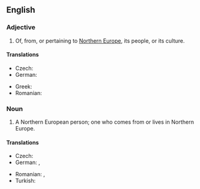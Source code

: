 ==English==

===Adjective===
{{en-adj|head=[[Northern]] [[European]]|-}}

# Of, from, or pertaining to [[Northern Europe]], its people, or its culture.

====Translations====
{{trans-top|Northern European}}
* Czech: {{t+|cs|severoevropský}}
* German: {{t+|de|nordeuropäisch}}
{{trans-mid}}
* Greek: {{t-|el|βορειοευρωπαϊκός|m|tr=voreioevropaïkós|sc=Grek}}
* Romanian: {{t-|ro|nord-european}}
{{trans-bottom}}

===Noun===
{{en-noun|head=[[Northern]] [[European]]}}

# A Northern European person; one who comes from or lives in Northern Europe.

====Translations====
{{trans-top|Northern European person}}
* Czech: {{t-|cs|Severoevropan|m}}
* German: {{t-|de|Nordeuropäer|m}}, {{t-|de|Nordeuropäerin|f}}
{{trans-mid}}
* Romanian: {{t-|ro|nord-european|m}}, {{t-|ro|nord-europeană|f}}
* Turkish: {{t-|tr|Kuzey Avrupalı}}
{{trans-bottom}}